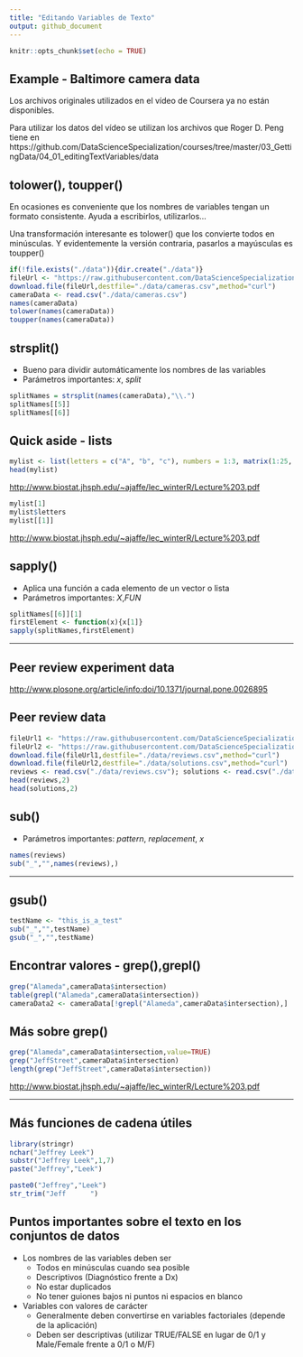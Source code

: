 ```yaml
---
title: "Editando Variables de Texto"
output: github_document
---
```


```r
knitr::opts_chunk$set(echo = TRUE)
```

## Example - Baltimore camera data
Los archivos originales utilizados en el vídeo de Coursera ya no están disponibles.

Para utilizar los datos del vídeo se utilizan los archivos que Roger D. Peng tiene en https://github.com/DataScienceSpecialization/courses/tree/master/03_GettingData/04_01_editingTextVariables/data

## tolower(), toupper()
En ocasiones es conveniente que los nombres de variables tengan un formato consistente. Ayuda a escribirlos, utilizarlos...

Una transformación interesante es tolower() que los convierte todos en minúsculas. Y evidentemente la versión contraria, pasarlos a mayúsculas es toupper()
```r
if(!file.exists("./data")){dir.create("./data")}
fileUrl <- "https://raw.githubusercontent.com/DataScienceSpecialization/courses/master/03_GettingData/04_01_editingTextVariables/data/cameras.csv"
download.file(fileUrl,destfile="./data/cameras.csv",method="curl")
cameraData <- read.csv("./data/cameras.csv")
names(cameraData)
tolower(names(cameraData))
toupper(names(cameraData))
```

## strsplit()

* Bueno para dividir automáticamente los nombres de las variables
* Parámetros importantes: _x_, _split_

```r
splitNames = strsplit(names(cameraData),"\\.")
splitNames[[5]]
splitNames[[6]]
```

## Quick aside - lists

```r
mylist <- list(letters = c("A", "b", "c"), numbers = 1:3, matrix(1:25, ncol = 5))
head(mylist)
```

[http://www.biostat.jhsph.edu/~ajaffe/lec_winterR/Lecture%203.pdf](http://www.biostat.jhsph.edu/~ajaffe/lec_winterR/Lecture%203.pdf)

```r
mylist[1]
mylist$letters
mylist[[1]]
```

[http://www.biostat.jhsph.edu/~ajaffe/lec_winterR/Lecture%203.pdf](http://www.biostat.jhsph.edu/~ajaffe/lec_winterR/Lecture%203.pdf)

## sapply()

* Aplica una función a cada elemento de un vector o lista
* Parámetros importantes: _X_,_FUN_

```r
splitNames[[6]][1]
firstElement <- function(x){x[1]}
sapply(splitNames,firstElement)
```

---

## Peer review experiment data

[http://www.plosone.org/article/info:doi/10.1371/journal.pone.0026895](http://www.plosone.org/article/info:doi/10.1371/journal.pone.0026895)

## Peer review data

```r
fileUrl1 <- "https://raw.githubusercontent.com/DataScienceSpecialization/courses/master/03_GettingData/04_01_editingTextVariables/data/reviews.csv"
fileUrl2 <- "https://raw.githubusercontent.com/DataScienceSpecialization/courses/master/03_GettingData/04_01_editingTextVariables/data/solutions.csv"
download.file(fileUrl1,destfile="./data/reviews.csv",method="curl")
download.file(fileUrl2,destfile="./data/solutions.csv",method="curl")
reviews <- read.csv("./data/reviews.csv"); solutions <- read.csv("./data/solutions.csv")
head(reviews,2)
head(solutions,2)
```

## sub()

* Parámetros importantes: _pattern_, _replacement_, _x_

```r
names(reviews)
sub("_","",names(reviews),)
```

---

## gsub()

```r
testName <- "this_is_a_test"
sub("_","",testName)
gsub("_","",testName)
```

## Encontrar valores - grep(),grepl()

```r
grep("Alameda",cameraData$intersection)
table(grepl("Alameda",cameraData$intersection))
cameraData2 <- cameraData[!grepl("Alameda",cameraData$intersection),]
```

## Más sobre grep()

```r
grep("Alameda",cameraData$intersection,value=TRUE)
grep("JeffStreet",cameraData$intersection)
length(grep("JeffStreet",cameraData$intersection))
```

[http://www.biostat.jhsph.edu/~ajaffe/lec_winterR/Lecture%203.pdf](http://www.biostat.jhsph.edu/~ajaffe/lec_winterR/Lecture%203.pdf)


---

## Más funciones de cadena útiles

```r
library(stringr)
nchar("Jeffrey Leek")
substr("Jeffrey Leek",1,7)
paste("Jeffrey","Leek")
```


```r
paste0("Jeffrey","Leek")
str_trim("Jeff      ")
```

## Puntos importantes sobre el texto en los conjuntos de datos

* Los nombres de las variables deben ser 
  * Todos en minúsculas cuando sea posible
  * Descriptivos (Diagnóstico frente a Dx)
  * No estar duplicados
  * No tener guiones bajos ni puntos ni espacios en blanco
* Variables con valores de carácter
  * Generalmente deben convertirse en variables factoriales (depende de la aplicación)
  * Deben ser descriptivas (utilizar TRUE/FALSE en lugar de 0/1 y Male/Female frente a 0/1 o M/F)